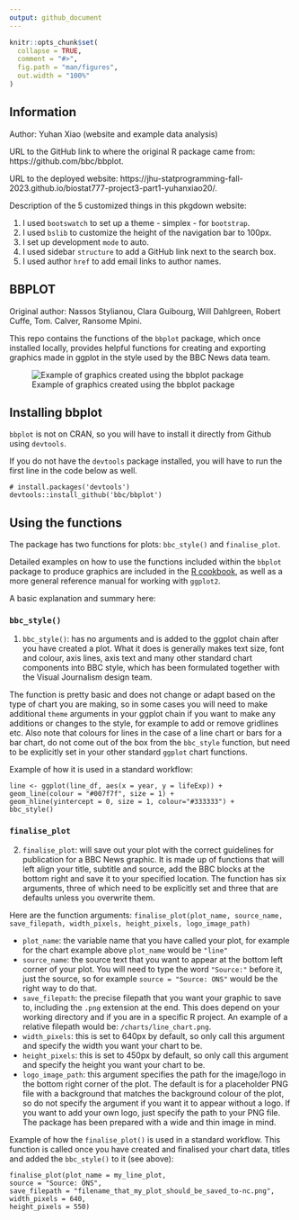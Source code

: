 ```yaml
---
output: github_document
---
```


<!-- README.md is generated from README.Rmd. Please edit that file -->

```r
knitr::opts_chunk$set(
  collapse = TRUE,
  comment = "#>",
  fig.path = "man/figures",
  out.width = "100%"
)
```

## Information

Author: Yuhan Xiao (website and example data analysis)

URL to the GitHub link to where the original R package came from: https://github.com/bbc/bbplot.

URL to the deployed website: https://jhu-statprogramming-fall-2023.github.io/biostat777-project3-part1-yuhanxiao20/.

Description of the 5 customized things in this pkgdown website:

1. I used `bootswatch` to set up a theme - simplex - for `bootstrap`.
2. I used `bslib` to customize the height of the navigation bar to 100px.
3. I set up development `mode` to auto.
4. I used sidebar `structure` to add a GitHub link next to the search box.
5. I used author `href` to add email links to author names.

## BBPLOT

<!-- badges: start -->
<!-- badges: end -->

Original author: Nassos Stylianou, Clara Guibourg, Will Dahlgreen, Robert Cuffe, Tom. Calver, Ransome Mpini.

This repo contains the functions of the `bbplot` package, which once installed locally, provides helpful functions for creating and exporting  graphics made in ggplot in the style used by the BBC News data team.

![Example of graphics created using the bbplot package](man/figures/bbplot_example_plots.png)

## Installing bbplot

`bbplot` is not on CRAN, so you will have to install it directly from Github using `devtools`. 

If you do not have the `devtools` package installed, you will have to run the first line in the code below as well. 

```
# install.packages('devtools')
devtools::install_github('bbc/bbplot')
```

## Using the functions

The package has two functions for plots: `bbc_style()` and `finalise_plot`.

Detailed examples on how to use the functions included within the `bbplot` package to produce graphics are included in the [R cookbook](https://bbc.github.io/rcookbook/), as well as a more general reference manual for working with `ggplot2`.

A basic explanation and summary here:

### `bbc_style()`

1. `bbc_style()`: has no arguments and is added to the ggplot chain after you have created a plot. What it does is generally makes text size, font and colour, axis lines, axis text and many other standard chart components into BBC style, which has been formulated together with the Visual Journalism design team. 

The function is pretty basic and does not change or adapt based on the type of chart you are making, so in some cases you will need to make additional `theme` arguments in your ggplot chain if you want to make any additions or changes to the style, for example to add or remove gridlines etc. Also note that colours for lines in the case of a line chart or bars for a bar chart, do not come out of the box from the `bbc_style` function, but need to be explicitly set in your other standard `ggplot` chart functions.

Example of how it is used in a standard workflow:

```
line <- ggplot(line_df, aes(x = year, y = lifeExp)) +
geom_line(colour = "#007f7f", size = 1) +
geom_hline(yintercept = 0, size = 1, colour="#333333") +
bbc_style()
```

### `finalise_plot`

2. `finalise_plot`: will save out your plot with the correct guidelines for publication for a BBC News graphic. It is made up of functions that will left align your title, subtitle and source, add the BBC blocks at the bottom right and save it to your specified location. The function has six arguments, three of which need to be explicitly set and three that are defaults unless you overwrite them.  

Here are the function arguments:
`finalise_plot(plot_name, source_name, save_filepath, width_pixels, height_pixels, logo_image_path)`

* `plot_name`: the variable name that you have called your plot, for example for the chart example above `plot_name` would be `"line"`    
*  `source_name`: the source text that you want to appear at the bottom left corner of your plot. You will need to type the word `"Source:"`  before it, just the source, so for example `source = "Source: ONS"` would be the right way to do that.
* `save_filepath`: the precise filepath that you want your graphic to save to, including the `.png` extension at the end. This does depend on your working directory and if you are in a specific R project. An example of a relative filepath would be: `/charts/line_chart.png`.  
* `width_pixels`: this is set to 640px by default, so only call this argument and specify the width you want your chart to be. 
* `height_pixels`: this is set to 450px by default, so only call this argument and specify the height you want your chart to be. 
* `logo_image_path`: this argument specifies the path for the image/logo in the bottom right corner of the plot. The default is for a placeholder PNG file with a background that matches the background colour of the plot, so do not specify the argument if you want it to appear without a logo. If you want to add your own logo, just specify the path to your PNG file. The package has been prepared with a wide and thin image in mind. 

Example of how the `finalise_plot()` is used in a standard workflow. This function is called once you have created and finalised your chart data, titles and added the `bbc_style()` to it (see above):

```
finalise_plot(plot_name = my_line_plot,
source = "Source: ONS",
save_filepath = "filename_that_my_plot_should_be_saved_to-nc.png",
width_pixels = 640,
height_pixels = 550)
```
